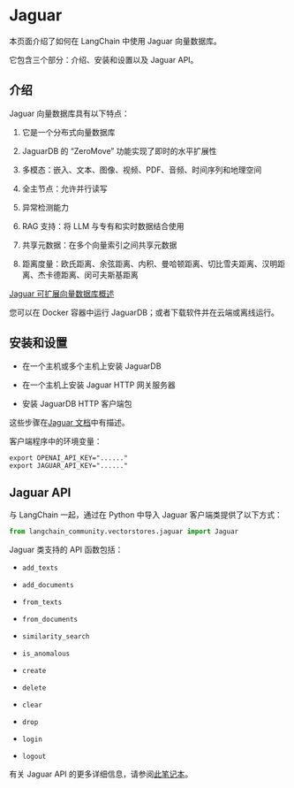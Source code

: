 # Jaguar

本页面介绍了如何在 LangChain 中使用 Jaguar 向量数据库。

它包含三个部分：介绍、安装和设置以及 Jaguar API。

## 介绍

Jaguar 向量数据库具有以下特点：

1. 它是一个分布式向量数据库

2. JaguarDB 的 “ZeroMove” 功能实现了即时的水平扩展性

3. 多模态：嵌入、文本、图像、视频、PDF、音频、时间序列和地理空间

4. 全主节点：允许并行读写

5. 异常检测能力

6. RAG 支持：将 LLM 与专有和实时数据结合使用

7. 共享元数据：在多个向量索引之间共享元数据

8. 距离度量：欧氏距离、余弦距离、内积、曼哈顿距离、切比雪夫距离、汉明距离、杰卡德距离、闵可夫斯基距离

[Jaguar 可扩展向量数据库概述](http://www.jaguardb.com)

您可以在 Docker 容器中运行 JaguarDB；或者下载软件并在云端或离线运行。

## 安装和设置

- 在一个主机或多个主机上安装 JaguarDB

- 在一个主机上安装 Jaguar HTTP 网关服务器

- 安装 JaguarDB HTTP 客户端包

这些步骤在[Jaguar 文档](http://www.jaguardb.com/support.html)中有描述。

客户端程序中的环境变量：

```shell
export OPENAI_API_KEY="......"
export JAGUAR_API_KEY="......"
```

  

## Jaguar API

与 LangChain 一起，通过在 Python 中导入 Jaguar 客户端类提供了以下方式：

```python
from langchain_community.vectorstores.jaguar import Jaguar
```

Jaguar 类支持的 API 函数包括：

- `add_texts`

- `add_documents`

- `from_texts`

- `from_documents`

- `similarity_search`

- `is_anomalous`

- `create`

- `delete`

- `clear`

- `drop`

- `login`

- `logout`

有关 Jaguar API 的更多详细信息，请参阅[此笔记本](/docs/integrations/vectorstores/jaguar)。